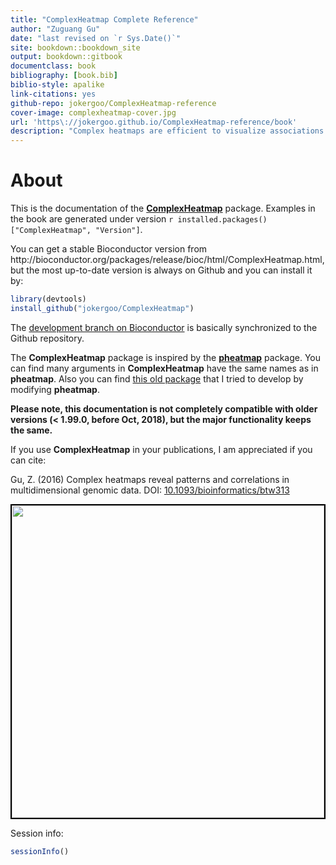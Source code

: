```yaml
--- 
title: "ComplexHeatmap Complete Reference"
author: "Zuguang Gu"
date: "last revised on `r Sys.Date()`"
site: bookdown::bookdown_site
output: bookdown::gitbook
documentclass: book
bibliography: [book.bib]
biblio-style: apalike
link-citations: yes
github-repo: jokergoo/ComplexHeatmap-reference
cover-image: complexheatmap-cover.jpg
url: 'https\://jokergoo.github.io/ComplexHeatmap-reference/book'
description: "Complex heatmaps are efficient to visualize associations between different sources of data sets and reveal potential patterns. Here the ComplexHeatmap R package provides a highly flexible way to arrange multiple heatmaps and supports various annotation graphics. This book is the complete reference to ComplexHeatmap pacakge."
---
```


# About {-}

This is the documentation of the
[**ComplexHeatmap**](https://github.com/jokergoo/ComplexHeatmap) package. Examples in the book
are generated under version `r installed.packages()["ComplexHeatmap", "Version"]`.

You can get a stable Bioconductor version from
http://bioconductor.org/packages/release/bioc/html/ComplexHeatmap.html, but
the most up-to-date version is always on Github and you can install it by:

```r
library(devtools)
install_github("jokergoo/ComplexHeatmap")
```

The [development branch on Bioconductor](http://bioconductor.org/packages/devel/bioc/html/ComplexHeatmap.html) is
basically synchronized to the Github repository. 

The **ComplexHeatmap** package is inspired by the [**pheatmap**](https://CRAN.R-project.org/package=pheatmap) package. You can find many arguments in **ComplexHeatmap** have the same names as in **pheatmap**. Also you
can find [this old package](https://github.com/jokergoo/pheatmap2) that I tried to develop by modifying **pheatmap**.

**Please note, this documentation is not completely compatible with older versions (< 1.99.0, before
Oct, 2018), but the major functionality keeps the same.**

If you use **ComplexHeatmap** in your publications, I am appreciated if you can cite:

Gu, Z. (2016) Complex heatmaps reveal patterns and correlations in multidimensional genomic data.
DOI: [10.1093/bioinformatics/btw313](https://doi.org/10.1093/bioinformatics/btw313)


<img src="complexheatmap-cover.jpg" style="width:500px;border:2px solid black;" />



Session info:

```r
sessionInfo()
```

